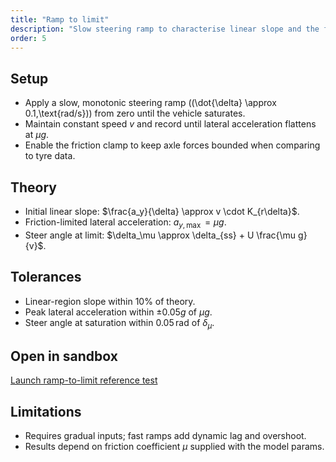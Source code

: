 ```yaml
---
title: "Ramp to limit"
description: "Slow steering ramp to characterise linear slope and the friction envelope."
order: 5
---
```


## Setup

- Apply a slow, monotonic steering ramp (\(\dot{\delta} \approx 0.1\,\text{rad/s}\)) from zero until the vehicle saturates.
- Maintain constant speed $v$ and record until lateral acceleration flattens at $\mu g$.
- Enable the friction clamp to keep axle forces bounded when comparing to tyre data.

## Theory

- Initial linear slope: $\frac{a_y}{\delta} \approx v \cdot K_{r\delta}$.
- Friction-limited lateral acceleration: $a_{y,\max} = \mu g$.
- Steer angle at limit: $\delta_\mu \approx \delta_{ss} + U \frac{\mu g}{v}$.

## Tolerances

- Linear-region slope within $10\%$ of theory.
- Peak lateral acceleration within $\pm 0.05 g$ of $\mu g$.
- Steer angle at saturation within $0.05\,\text{rad}$ of $\delta_\mu$.

## Open in sandbox

[Launch ramp-to-limit reference test](/sim#reference-test-ramp-limit)

## Limitations

- Requires gradual inputs; fast ramps add dynamic lag and overshoot.
- Results depend on friction coefficient $\mu$ supplied with the model params.
